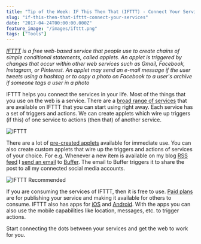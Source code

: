 ```yaml
---
title: "Tip of the Week: IF This Then That (IFTTT) - Connect Your Services"
slug: "if-this-then-that-ifttt-connect-your-services"
date: "2017-04-24T00:00:00.000Z"
feature_image: "/images/ifttt.png"
tags: ["Tools"]
---
```


_[IFTTT](https://en.wikipedia.org/wiki/IFTTT) is a free web-based service that people use to create chains of simple conditional statements, called applets. An applet is triggered by changes that occur within other web services such as Gmail, Facebook, Instagram, or Pinterest. An applet may send an e-mail message if the user tweets using a hashtag or to copy a photo on Facebook to a user's archive if someone tags a user in a photo_

IFTTT helps you connect the services in your life. Most of the things that you use on the web is a service. There are a [broad range of services](https://ifttt.com/search) that are available on IFTTT that you can start using right away. Each service has a set of triggers and actions. We can create applets which wire up triggers (if this) of one service to actions (then that) of another service.

![IFTTT](/images/ifttt_recipe.png)

There are a lot of [pre-created applets](https://ifttt.com/discover) available for immediate use. You can also create custom applets that wire up the triggers and actions of services of your choice. For e.g. Whenever a new item is available on my blog [RSS feed](https://ifttt.com/feed) I [send an email](https://ifttt.com/gmail) to [Buffer](/posts/buffer-smarter-social-sharing/). The email to Buffer triggers it to share the post to all my connected social media accounts.

![IFTTT Recommended](/images/ifttt_popular.png)

If you are consuming the services of IFTTT, then it is free to use. [Paid plans](https://platform.ifttt.com/pricing) are for publishing your service and making it available for others to consume. IFTTT also has apps for [iOS](https://itunes.apple.com/app/apple-store/id660944635?mt=8) and [Android](https://play.google.com/store/apps/details?id=com.ifttt.ifttt&utm_source=/about&utm_medium=web). With the apps you can also use the mobile capabilities like location, messages, etc. to trigger actions.

Start connecting the dots between your services and get the web to work for you.
